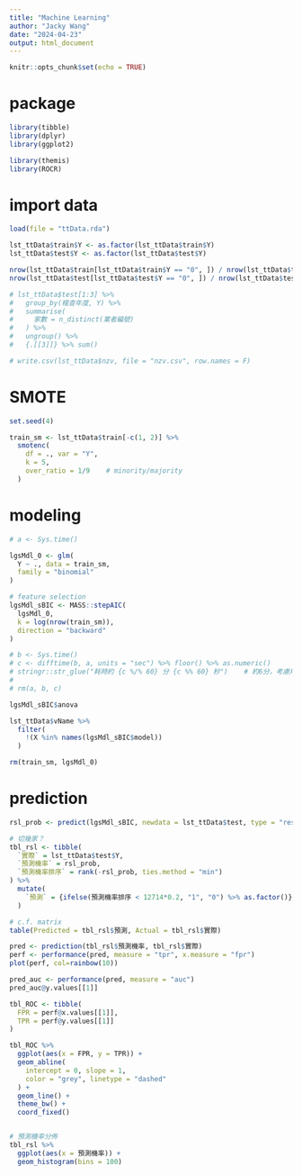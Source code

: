 ```yaml
---
title: "Machine Learning"
author: "Jacky Wang"
date: "2024-04-23"
output: html_document
---
```


```r
knitr::opts_chunk$set(echo = TRUE)
```


# package

```r

library(tibble)
library(dplyr)
library(ggplot2)

library(themis)
library(ROCR)

```


# import data

```r
load(file = "ttData.rda")

lst_ttData$train$Y <- as.factor(lst_ttData$train$Y)
lst_ttData$test$Y <- as.factor(lst_ttData$test$Y)
```

```r

nrow(lst_ttData$train[lst_ttData$train$Y == "0", ]) / nrow(lst_ttData$train)
nrow(lst_ttData$test[lst_ttData$test$Y == "0", ]) / nrow(lst_ttData$test)

# lst_ttData$test[1:3] %>%
#   group_by(稽查年度, Y) %>%
#   summarise(
#     家數 = n_distinct(業者編號)
#   ) %>%
#   ungroup() %>%
#   {.[[3]]} %>% sum()

```

```r
# write.csv(lst_ttData$nzv, file = "nzv.csv", row.names = F)
```


# SMOTE

```r

set.seed(4)

train_sm <- lst_ttData$train[-c(1, 2)] %>% 
  smotenc(
    df = ., var = "Y",
    k = 5,
    over_ratio = 1/9    # minority/majority
  )

```


# modeling

```r

# a <- Sys.time()

lgsMdl_0 <- glm(
  Y ~ ., data = train_sm, 
  family = "binomial"
)

# feature selection
lgsMdl_sBIC <- MASS::stepAIC(
  lgsMdl_0, 
  k = log(nrow(train_sm)), 
  direction = "backward"
)

# b <- Sys.time()
# c <- difftime(b, a, units = "sec") %>% floor() %>% as.numeric()
# stringr::str_glue("耗時約 {c %/% 60} 分 {c %% 60} 秒")    # 約6分，考慮用glmnet()（lasso regression）
# 
# rm(a, b, c)
```

```r

lgsMdl_sBIC$anova

lst_ttData$vName %>%
  filter(
    !(X %in% names(lgsMdl_sBIC$model))
  )

rm(train_sm, lgsMdl_0)
```


# prediction

```r

rsl_prob <- predict(lgsMdl_sBIC, newdata = lst_ttData$test, type = "response")

# 切幾家？
tbl_rsl <- tibble(
  `實際` = lst_ttData$test$Y, 
  `預測機率` = rsl_prob, 
  `預測機率排序` = rank(-rsl_prob, ties.method = "min")
) %>% 
  mutate(
    `預測` = {ifelse(預測機率排序 < 12714*0.2, "1", "0") %>% as.factor()}
  )

```

```r

# c.f. matrix
table(Predicted = tbl_rsl$預測, Actual = tbl_rsl$實際)

```

```r

pred <- prediction(tbl_rsl$預測機率, tbl_rsl$實際)
perf <- performance(pred, measure = "tpr", x.measure = "fpr")
plot(perf, col=rainbow(10))

pred_auc <- performance(pred, measure = "auc")
pred_auc@y.values[[1]]

```

```r

tbl_ROC <- tibble(
  FPR = perf@x.values[[1]], 
  TPR = perf@y.values[[1]]
)

tbl_ROC %>% 
  ggplot(aes(x = FPR, y = TPR)) + 
  geom_abline(
    intercept = 0, slope = 1, 
    color = "grey", linetype = "dashed"
  ) + 
  geom_line() + 
  theme_bw() + 
  coord_fixed()



```




```r

# 預測機率分佈
tbl_rsl %>% 
  ggplot(aes(x = 預測機率)) + 
  geom_histogram(bins = 100)

```











